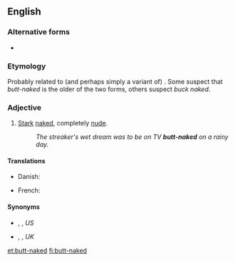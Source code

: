 {{also|butt naked}}
==English==

===Alternative forms===
* {{l|en|butt naked}}

===Etymology===
Probably related to (and perhaps simply a variant of) {{m|en|buck naked}}. Some suspect that ''butt-naked'' is the older of the two forms, others suspect ''buck naked''.

===Adjective===
{{en-adj}}

# {{lb|en|idiomatic}} [[stark|Stark]] [[naked]], completely [[nude]].
#: ''The streaker's wet dream was to be on TV '''butt-naked''' on a rainy day.''

====Translations====
{{trans-top|idiomatic}}
* Danish: {{t|da|splitternøgen}}
{{trans-mid}}
* French: {{t|fr|cul nu}}
{{trans-bottom}}

====Synonyms====
* {{l|en|bare-ass}}, {{l|en|bare-assed}}, {{l|en|in the buff}} ''US''
* {{l|en|bare-arse}}, {{l|en|bare-bum}}, {{l|en|starkers}} ''UK''

[[et:butt-naked]]
[[fi:butt-naked]]